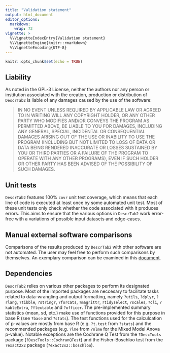 ```yaml
---
title: "Validation statement"
output: html_document
editor_options: 
  markdown: 
    wrap: 72
vignette: >
  %\VignetteIndexEntry{Validation statement}
  %\VignetteEngine{knitr::rmarkdown}
  %\VignetteEncoding{UTF-8}
---
```


```r
knitr::opts_chunk$set(echo = TRUE)
```

## Liability

As noted in the GPL-3 License, neither the authors nor any person or
institution associated with the creation, production or distribution of
`DescrTab2` is liable of any damages caused by the use of the software:

> IN NO EVENT UNLESS REQUIRED BY APPLICABLE LAW OR AGREED TO IN WRITING
> WILL ANY COPYRIGHT HOLDER, OR ANY OTHER PARTY WHO MODIFIES AND/OR
> CONVEYS THE PROGRAM AS PERMITTED ABOVE, BE LIABLE TO YOU FOR DAMAGES,
> INCLUDING ANY GENERAL, SPECIAL, INCIDENTAL OR CONSEQUENTIAL DAMAGES
> ARISING OUT OF THE USE OR INABILITY TO USE THE PROGRAM (INCLUDING BUT
> NOT LIMITED TO LOSS OF DATA OR DATA BEING RENDERED INACCURATE OR
> LOSSES SUSTAINED BY YOU OR THIRD PARTIES OR A FAILURE OF THE PROGRAM
> TO OPERATE WITH ANY OTHER PROGRAMS), EVEN IF SUCH HOLDER OR OTHER
> PARTY HAS BEEN ADVISED OF THE POSSIBILITY OF SUCH DAMAGES.

## Unit tests

`DescrTab2` features 100% `covr` unit test coverage, which means that
each line of code is executed at least once by some automated unit test.
Most of these unit tests only check whether the code associated with
it produces errors. This aims to ensure that the various options in
`DescrTab2` work error-free with a variations of possible input datasets
and edge-cases.

## Manual external software comparisons

Comparisons of the results produced by `DescrTab2` with other software
are not automated. The user may feel free to perform such comparisons by
themselves. An exemplary comparison can be examined in this
[document](other_software_comparison.html).

## Dependencies

`DescrTab2` relies on various other packages to perform its designated purpose.
Most of the imported packages are neccesary to facilitate tasks related to
data-wrangling and output formatting, namely `?utils`, `?dplyr`, `?rlang`, `?tibble`, `?stringr`, `?forcats`, `?magrittr`, `?tidyselect`, `?scales`, `?cli`, `?kableExtra`, `?flextable` and `?officer`.
The pre-implemented summary statistics (mean, sd, etc.) make use of functions
provided for this purpose in base R (see `?base` and `?stats`).
The test functions used for the calculcation of p-values are mostly from
base R (e.g. `?t.test` from `?stats`) and the recommended packages
(e.g. `?lme` from `?nlme` for the Mixed Model Anova p-value).
Notable exceptions are the Cochrane Q Test from the `?DescTools` package (`?DescTools::CochranQTest`)
and the Fisher-Boschloo test from the `?exact2x2` package (`?exact2x2::boschloo`).

